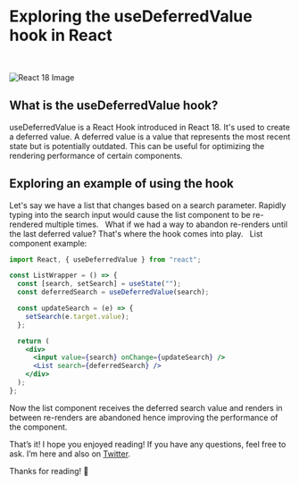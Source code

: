# Exploring the useDeferredValue hook in React

&nbsp;

<img
  src="https://ucarecdn.com/d5503b06-ce10-4651-8b9b-d5c3bb7249ad/"
  alt="React 18 Image"
/>

## What is the useDeferredValue hook?

useDeferredValue is a React Hook introduced in React 18. It's used to create a deferred value. A deferred value is a value that represents the most recent state but is potentially outdated. This can be useful for optimizing the rendering performance of certain components.

## Exploring an example of using the hook

Let's say we have a list that changes based on a search parameter. Rapidly typing into the search input would cause the list component to be re-rendered multiple times.
&nbsp;
What if we had a way to abandon re-renders until the last deferred value? That's where the hook comes into play.
&nbsp;
List component example:

```jsx
import React, { useDeferredValue } from "react";

const ListWrapper = () => {
  const [search, setSearch] = useState("");
  const deferredSearch = useDeferredValue(search);

  const updateSearch = (e) => {
    setSearch(e.target.value);
  };

  return (
    <div>
      <input value={search} onChange={updateSearch} />
      <List search={deferredSearch} />
    </div>
  );
};
```

Now the list component receives the deferred search value and renders in between re-renders are abandoned hence improving the performance of the component.

That’s it! I hope you enjoyed reading! If you have any questions, feel free to ask. I’m here and also on [Twitter](https://www.twitter.com/aj_davetech).

Thanks for reading! 🙂
